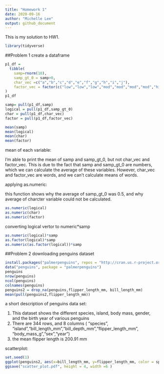 ```yaml
---
title: "Homework 1"
date: 2020-09-16
author: "Michelle Lee"
output: github_document
---
```


This is my solution to HW1.

```r
library(tidyverse)
```

##Problem 1
create a dataframe
```r
p1_df = 
  tibble(
    samp=rnorm(10),
    samp_gt_0 = samp>0,
    char_vec =c("a","b","c","d","e","f","g","h","i","j"), 
    factor_vec = factor(c("low","low","low","mod","mod","mod","mod","high","high","high"))
)
p1_df
```

```r
samp= pull(p1_df,samp)
logical = pull(p1_df,samp_gt_0)
char = pull(p1_df,char_vec)
factor = pull(p1_df,factor_vec)

mean(samp)
mean(logical)
mean(char)
mean(factor)
```

mean of each variable: 

I'm able to print the mean of samp and samp_gt_0, but not char_vec and factor_vec. This is due to the fact that samp and samp_gt_0 are numbers, which we can calculate the average of these variables. However, char_vec and factor_vec are words, and we can't calculate means of words.

applying as.numeric:

this function shows why the average of samp_gt_0 was 0.5, and why average of charcter variable could not be calculated. 
```r
as.numeric(logical)
as.numeric(char)
as.numeric(factor)
```
converting logical vertor to numeric*samp

```r
as.numeric(logical)*samp
as.factor(logical)*samp
as.numeric(as.factor(logical))*samp
```

##Problem 2
downloading penguins dataset
```r
install.packages("palmerpenguins", repos = "http://cran.us.r-project.org")
data("penguins", package = "palmerpenguins")
penguins
nrow(penguins)
ncol(penguins)
colnames(penguins)
penguins2 = drop_na(penguins,flipper_length_mm, bill_length_mm)
mean(pull(penguins2,flipper_length_mm))
```

a short description of penguins data set:

1. This dataset shows the different species, island, body mass, gender, and the birth year of various penguins
2. There are  344 rows, and 8 columns ( "species", "island","bill_length_mm","bill_depth_mm","flipper_length_mm", "body_mass_g","sex","year")
3. the mean flipper length is 200.91 mm 

scatterplot:

```r
set.seed(1)
ggplot(penguins2, aes(x=bill_length_mm, y=flipper_length_mm, color = species))+geom_point()
ggsave("scatter_plot.pdf", height = 4, width =6 )
```

